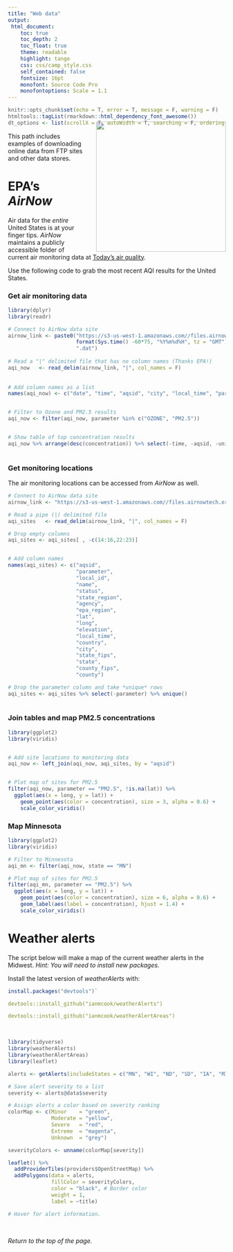```yaml
---
title: "Web data"
output: 
 html_document:
    toc: true
    toc_depth: 2
    toc_float: true
    theme: readable
    highlight: tango
    css: css/camp_style.css
    self_contained: false
    fontsize: 16pt
    monofont: Source Code Pro
    monofontoptions: Scale = 1.1
---
```


<style> code {color: #535353 !important;} </style>

```r
knitr::opts_chunk$set(echo = T, error = T, message = F, warning = F)
htmltools::tagList(rmarkdown::html_dependency_font_awesome())
dt_options <- list(scrollX = T, autoWidth = T, searching = F, ordering = F, lengthChange = F, paginate = F, info = F)
```

<img src="images/web_data.png" width="300" style="margin-top: -25px; margin-right: 0;  margin-left: 30px; float:right;">

This path includes examples of downloading online data from FTP sites and other data stores.


# EPA's _AirNow_

Air data for the _entire_ United States is at your finger tips. _AirNow_ maintains a publicly accessible folder of current air monitoring data at [Today's air quality](https://files.airnowtech.org/).

Use the following code to grab the most recent AQI results for the United States.

### Get air monitoring data
```r
library(dplyr)
library(readr)

# Connect to AirNow data site
airnow_link <- paste0("https://s3-us-west-1.amazonaws.com//files.airnowtech.org/airnow/today/HourlyData_",
                      format(Sys.time() -60*75, "%Y%m%d%H", tz = "GMT"), #Subtracts one hour from current hour
                      ".dat")
  
# Read a "|" delimited file that has no column names (Thanks EPA!)
aqi_now   <- read_delim(airnow_link, "|", col_names = F)
                        
 
# Add column names as a list
names(aqi_now) <- c("date", "time", "aqsid", "city", "local_time", "parameter", "units", "concentration", "agency")


# Filter to Ozone and PM2.5 results
aqi_now <- filter(aqi_now, parameter %in% c("OZONE", "PM2.5"))


# Show table of top concentration results
aqi_now %>% arrange(desc(concentration)) %>% select(-time, -aqsid, -units) %>% head(10)
 
```



### Get monitoring locations

The air monitoring locations can be accessed from _AirNow_ as well.
```r
# Connect to AirNow data site
airnow_link <- "https://s3-us-west-1.amazonaws.com//files.airnowtech.org/airnow/today/monitoring_site_locations.dat"

# Read a pipe (|) delimited file  
aqi_sites   <- read_delim(airnow_link, "|", col_names = F)

# Drop empty columns
aqi_sites <- aqi_sites[ , -c(14:16,22:23)]


# Add column names
names(aqi_sites) <- c("aqsid", 
                      "parameter", 
                      "local_id", 
                      "name", 
                      "status", 
                      "state_region", 
                      "agency", 
                      "epa_region", 
                      "lat", 
                      "long", 
                      "elevation",
                      "local_time",
                      "country",
                      "city",
                      "state_fips",
                      "state",
                      "county_fips",
                      "county")

# Drop the parameter column and take *unique* rows
aqi_sites <- aqi_sites %>% select(-parameter) %>% unique()
                  
```


### Join tables and map PM2.5 concentrations
```r
library(ggplot2)
library(viridis)


# Add site locations to monitoring data
aqi_now <- left_join(aqi_now, aqi_sites, by = "aqsid")


# Plot map of sites for PM2.5
filter(aqi_now, parameter == "PM2.5", !is.na(lat)) %>%
  ggplot(aes(x = long, y = lat)) + 
    geom_point(aes(color = concentration), size = 3, alpha = 0.6) + 
    scale_color_viridis() 

```


### Map Minnesota
```r
library(ggplot2)
library(viridis)

# Filter to Minnesota
aqi_mn <- filter(aqi_now, state == "MN")

# Plot map of sites for PM2.5
filter(aqi_mn, parameter == "PM2.5") %>%
  ggplot(aes(x = long, y = lat)) + 
    geom_point(aes(color = concentration), size = 6, alpha = 0.6) + 
    geom_label(aes(label = concentration), hjust = 1.4) + 
    scale_color_viridis() 


```




# Weather alerts

The script below will make a map of the current weather alerts in the Midwest. _Hint: You will need to install new packages._

Install the latest version of _weatherAlerts_ with:

```r

install.packages("devtools")`  

devtools::install_github("ianmcook/weatherAlerts")  

devtools::install_github("ianmcook/weatherAlertAreas")
```

<br>

```r
library(tidyverse)
library(weatherAlerts)
library(weatherAlertAreas)
library(leaflet)

alerts <- getAlerts(includeStates = c("MN", "WI", "ND", "SD", "IA", "MI", "IL", "IN", "OH", "MO", "FL")) # takes about 20 seconds

# Save alert severity to a list
severity <- alerts@data$severity

# Assign alerts a color based on severity ranking
colorMap <- c(Minor    = "green",
              Moderate = "yellow",
              Severe   = "red",
              Extreme  = "magenta",
              Unknown  = "grey")

severityColors <- unname(colorMap[severity])

leaflet() %>%
  addProviderTiles(providers$OpenStreetMap) %>%
  addPolygons(data = alerts, 
              fillColor = severityColors,
              color = "black", # Border color
              weight = 1,
              label = ~title)

# Hover for alert information.
``` 


<br>

_Return to the top of the page._


